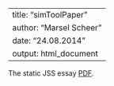 %\VignetteIndexEntry{JSS Essay}
%\VignetteEngine{knitr::knitr}
---
title: "simToolPaper"
author: "Marsel Scheer"
date: "24.08.2014"
output: html_document
---

The static JSS essay <a href="./jss.pdf">PDF</a>.